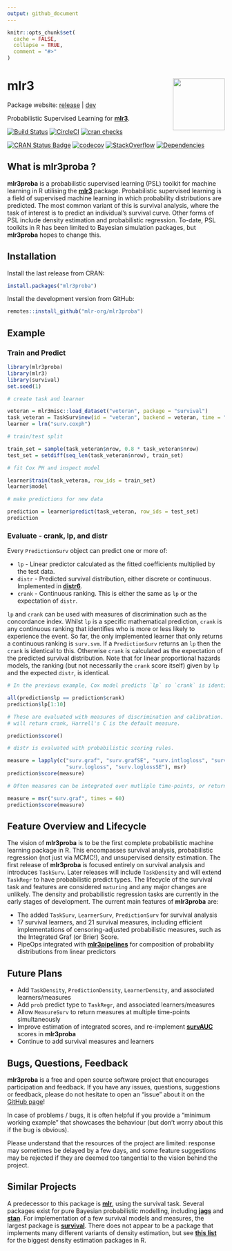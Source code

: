 ```yaml
---
output: github_document
---
```


```r
knitr::opts_chunk$set(
  cache = FALSE,
  collapse = TRUE,
  comment = "#>"
)
```

# mlr3 <img src="man/figures/logo.png" align="right" width = "120" />

Package website: [release](https://mlr3proba.mlr-org.com/) | [dev](https://mlr3proba.mlr-org.com/dev)

Probabilistic Supervised Learning for **[mlr3](https://github.com/mlr-org/mlr3)**.

[![Build Status](https://img.shields.io/travis/mlr-org/mlr3proba/master?label=Linux&logo=travis&style=flat-square)](https://travis-ci.org/mlr-org/mlr3proba)
[![CircleCI](https://img.shields.io/circleci/build/gh/mlr-org/mlr3proba/master?label=Linux&logo=circle&logoColor=green&style=flat-square)](https://circleci.com/gh/mlr-org/mlr3proba)
[![cran checks](https://cranchecks.info/badges/worst/mlr3proba)](https://cran.r-project.org/web/checks/check_results_mlr3proba.html)

[![CRAN Status Badge](https://www.r-pkg.org/badges/version-ago/mlr3proba)](https://cran.r-project.org/package=mlr3proba)
[![codecov](https://codecov.io/gh/mlr-org/mlr3proba/branch/master/graph/badge.svg)](https://codecov.io/gh/mlr-org/mlr3proba)
[![StackOverflow](https://img.shields.io/badge/stackoverflow-mlr3-orange.svg)](https://stackoverflow.com/questions/tagged/mlr3)
[![Dependencies](https://tinyverse.netlify.com/badge/mlr3proba)](https://cran.r-project.org/package=mlr3proba)

## What is mlr3proba ?

**mlr3proba** is a probabilistic supervised learning (PSL) toolkit for machine learning in R utilising the
**[mlr3](https://github.com/mlr-org/mlr3)** package. Probabilistic supervised learning is a field of supervised machine
learning in which probability distributions are predicted. The most common variant of this is
survival analysis, where the task of interest is to predict an individual's survival curve. Other forms
of PSL include density estimation and probabilistic regression. To-date, PSL toolkits in R has
been limited to Bayesian simulation packages, but **mlr3proba** hopes to change this.

## Installation

Install the last release from CRAN:
```r
install.packages("mlr3proba")
```

Install the development version from GitHub:
```r
remotes::install_github("mlr-org/mlr3proba")
```

## Example

### Train and Predict

```r
library(mlr3proba)
library(mlr3)
library(survival)
set.seed(1)

# create task and learner

veteran = mlr3misc::load_dataset("veteran", package = "survival")
task_veteran = TaskSurv$new(id = "veteran", backend = veteran, time = "time", event = "status")
learner = lrn("surv.coxph")

# train/test split 

train_set = sample(task_veteran$nrow, 0.8 * task_veteran$nrow)
test_set = setdiff(seq_len(task_veteran$nrow), train_set)

# fit Cox PH and inspect model

learner$train(task_veteran, row_ids = train_set)
learner$model

# make predictions for new data

prediction = learner$predict(task_veteran, row_ids = test_set)
prediction
```

### Evaluate - crank, lp, and distr

Every `PredictionSurv` object can predict one or more of:

* `lp` - Linear predictor calculated as the fitted coefficients multiplied by the test data.
* `distr` - Predicted survival distribution, either discrete or continuous. Implemented in **[distr6](https://cran.r-project.org/web/packages/distr6/)**.
* `crank` - Continuous ranking. This is either the same as `lp` or the expectation of `distr`.

`lp` and `crank` can be used with measures of discrimination such as the concordance index. Whilst
`lp` is a specific mathematical prediction, `crank` is any continuous ranking that identifies who is
more or less likely to experience the event. So far, the only implemented learner that only returns a continuous
ranking is `surv.svm`. If a `PredictionSurv` returns an `lp` then the `crank` is identical to this.
Otherwise `crank` is calculated as the expectation of the predicted survival distribution. Note that 
for linear proportional hazards models, the ranking (but not necessarily the `crank` score itself)
given by `lp` and the expected `distr`, is identical.

```r
# In the previous example, Cox model predicts `lp` so `crank` is identical

all(prediction$lp == prediction$crank)
prediction$lp[1:10]

# These are evaluated with measures of discrimination and calibration. As all PredictionSurv objects
# will return crank, Harrell's C is the default measure.

prediction$score()

# distr is evaluated with probabilistic scoring rules.

measure = lapply(c("surv.graf", "surv.grafSE", "surv.intlogloss", "surv.intloglossSE",
                   "surv.logloss", "surv.loglossSE"), msr)
prediction$score(measure)

# Often measures can be integrated over mutliple time-points, or return predictions for single time-points

measure = msr("surv.graf", times = 60)
prediction$score(measure)
```

## Feature Overview and Lifecycle

The vision of **mlr3proba** is to be the first complete probabilistic machine learning package in R. This encompasses survival analysis, probabilistic regression (not just via MCMC\!), and unsupervised density estimation. The first release of **mlr3proba** is focused entirely on survival analysis and introduces `TaskSurv`. Later releases will include `TaskDensity` and will extend `TaskRegr` to have probabilistic predict types. The lifecycle of the survival task and features are considered `maturing` and any major changes are unlikely. The density and probabilistic regression tasks are currently in the early stages of development. The current main features of **mlr3proba** are:

* The added `TaskSurv`, `LearnerSurv`, `PredictionSurv` for survival analysis
* 17 survival learners, and 21 survival measures, including efficient implementations of censoring-adjusted probabilistic measures, such as the Integrated Graf (or Brier) Score.
* PipeOps integrated with **[mlr3pipelines](https://github.com/mlr-org/mlr3pipelines)** for composition of probability distributions from linear predictors

## Future Plans

* Add `TaskDensity`, `PredictionDensity`, `LearnerDensity`, and associated learners/measures
* Add `prob` predict type to `TaskRegr`, and associated learners/measures
* Allow `MeasureSurv` to return measures at multiple time-points simultaneously
* Improve estimation of integrated scores, and re-implement **[survAUC](https://cran.r-project.org/web/packages/survAUC)** scores in **mlr3proba**
* Continue to add survival measures and learners

## Bugs, Questions, Feedback

**mlr3proba** is a free and open source software project that
encourages participation and feedback. If you have any issues,
questions, suggestions or feedback, please do not hesitate to open an
“issue” about it on the [GitHub page](https://github.com/mlr-org/mlr3proba/issues)\!

In case of problems / bugs, it is often helpful if you provide a
“minimum working example” that showcases the behaviour (but don’t
worry about this if the bug is obvious).

Please understand that the resources of the project are limited:
response may sometimes be delayed by a few days, and some feature
suggestions may be rejected if they are deemed too tangential to the
vision behind the project.

## Similar Projects

A predecessor to this package is **[mlr](https://github.com/mlr-org/mlr)**, using the survival task. Several packages exist for pure Bayesian probabilistic modelling, including **[jags](http://mcmc-jags.sourceforge.net/)** and **[stan](https://github.com/stan-dev/rstan)**. For implementation of a few survival models and measures, the largest package is **[survival](https://github.com/therneau/survival)**. There does not appear to be a package that implements many different variants of density estimation, but see **[this list](https://vita.had.co.nz/papers/density-estimation.pdf)** for the biggest density estimation packages in R.
